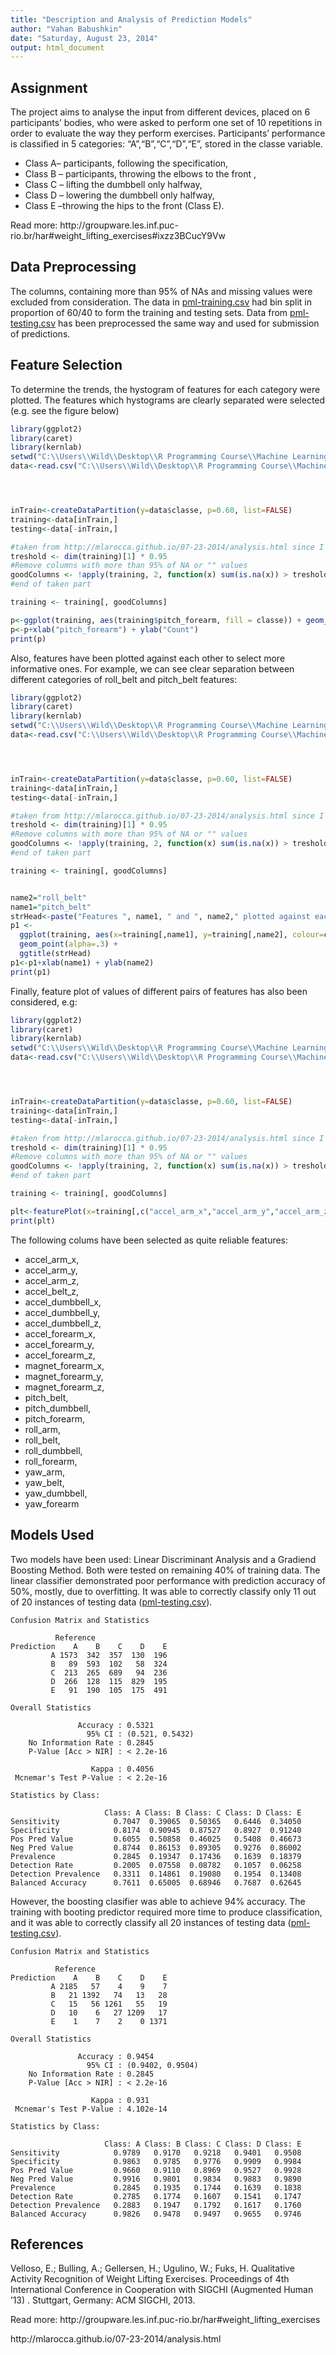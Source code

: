 ```yaml
---
title: "Description and Analysis of Prediction Models"
author: "Vahan Babushkin"
date: "Saturday, August 23, 2014"
output: html_document
---
```

Assignment
------------

The project aims to analyse the input from different devices, placed on 6 participants' bodies, who were asked to perform one set of 10 repetitions in order to evaluate the way they perform exercises. 
Participants' performance  is classified in 5 categories: "A","B","C","D","E", stored in the classe variable. 

- Class A-- participants, following the specification, 
- Class B -- participants, throwing the elbows to the front , 
- Class C -- lifting the dumbbell only halfway, 
- Class D -- lowering the dumbbell only halfway,
- Class E --throwing the hips to the front (Class E).

Read more: http://groupware.les.inf.puc-rio.br/har#weight_lifting_exercises#ixzz3BCucY9Vw

Data Preprocessing
-------------------
The columns, containing more than 95% of NAs and missing values were excluded from consideration. The data in [pml-training.csv](https://d396qusza40orc.cloudfront.net/predmachlearn/pml-training.csv) had bin split in proportion of 60/40 to form the training and testing sets. Data from [pml-testing.csv](https://d396qusza40orc.cloudfront.net/predmachlearn/pml-testing.csv) has been preprocessed the same way and used for submission of predictions.

Feature Selection
--------------------
To determine the trends, the hystogram of features for each category were plotted. The features which hystograms are clearly separated were selected (e.g. see the figure below)

```r
library(ggplot2)
library(caret)
library(kernlab)
setwd("C:\\Users\\Wild\\Desktop\\R Programming Course\\Machine Learning\\project1\\code")
data<-read.csv("C:\\Users\\Wild\\Desktop\\R Programming Course\\Machine Learning\\project1\\data\\pml-training.csv")




inTrain<-createDataPartition(y=data$classe, p=0.60, list=FALSE)
training<-data[inTrain,]
testing<-data[-inTrain,]

#taken from http://mlarocca.github.io/07-23-2014/analysis.html since I found it is a great idea to refine data
treshold <- dim(training)[1] * 0.95
#Remove columns with more than 95% of NA or "" values
goodColumns <- !apply(training, 2, function(x) sum(is.na(x)) > treshold  || sum(x=="") > treshold)
#end of taken part

training <- training[, goodColumns]

p<-ggplot(training, aes(training$pitch_forearm, fill = classe)) + geom_histogram(alpha = 0.5, aes(y = ..count..), position = 'identity',binwidth = 5)
p<-p+xlab("pitch_forearm") + ylab("Count")
print(p)
```

Also, features have been plotted against each other to select more informative ones. For example, we can see clear separation between different categories of roll_belt and pitch_belt features:

```r
library(ggplot2)
library(caret)
library(kernlab)
setwd("C:\\Users\\Wild\\Desktop\\R Programming Course\\Machine Learning\\project1\\code")
data<-read.csv("C:\\Users\\Wild\\Desktop\\R Programming Course\\Machine Learning\\project1\\data\\pml-training.csv")




inTrain<-createDataPartition(y=data$classe, p=0.60, list=FALSE)
training<-data[inTrain,]
testing<-data[-inTrain,]

#taken from http://mlarocca.github.io/07-23-2014/analysis.html since I found it is a great idea to refine data
treshold <- dim(training)[1] * 0.95
#Remove columns with more than 95% of NA or "" values
goodColumns <- !apply(training, 2, function(x) sum(is.na(x)) > treshold  || sum(x=="") > treshold)
#end of taken part

training <- training[, goodColumns]


name2="roll_belt"
name1="pitch_belt"
strHead<-paste("Features ", name1, " and ", name2," plotted against each other")
p1 <- 
  ggplot(training, aes(x=training[,name1], y=training[,name2], colour=classe)) +
  geom_point(alpha=.3) +
  ggtitle(strHead)
p1<-p1+xlab(name1) + ylab(name2)
print(p1)
```


Finally, feature plot of values of different pairs of features has also been considered, e.g:


```r
library(ggplot2)
library(caret)
library(kernlab)
setwd("C:\\Users\\Wild\\Desktop\\R Programming Course\\Machine Learning\\project1\\code")
data<-read.csv("C:\\Users\\Wild\\Desktop\\R Programming Course\\Machine Learning\\project1\\data\\pml-training.csv")




inTrain<-createDataPartition(y=data$classe, p=0.60, list=FALSE)
training<-data[inTrain,]
testing<-data[-inTrain,]

#taken from http://mlarocca.github.io/07-23-2014/analysis.html since I found it is a great idea to refine data
treshold <- dim(training)[1] * 0.95
#Remove columns with more than 95% of NA or "" values
goodColumns <- !apply(training, 2, function(x) sum(is.na(x)) > treshold  || sum(x=="") > treshold)
#end of taken part

training <- training[, goodColumns]

plt<-featurePlot(x=training[,c("accel_arm_x","accel_arm_y","accel_arm_z")], y=training[,c("accel_belt_x","accel_belt_y","accel_belt_z")],plot="pairs")
print(plt)
```


The following colums have been selected as quite reliable features:

- accel_arm_x,
- accel_arm_y,
- accel_arm_z,
- accel_belt_z,
- accel_dumbbell_x,
- accel_dumbbell_y,
- accel_dumbbell_z,
- accel_forearm_x,
- accel_forearm_y,
- accel_forearm_z,
- magnet_forearm_x,
- magnet_forearm_y,
- magnet_forearm_z,
- pitch_belt,
- pitch_dumbbell,
- pitch_forearm,
- roll_arm,
- roll_belt,
- roll_dumbbell,
- roll_forearm,
- yaw_arm,
- yaw_belt,
- yaw_dumbbell,
- yaw_forearm

Models Used
---------------
Two models have been used: Linear Discriminant Analysis and a Gradiend Boosting Method. Both were tested on remaining 40% of training data. The linear classifier demonstrated poor performance with prediction accuracy of 50%, mostly, due to overfitting. It was able to correctly classify only 11 out of 20 instances of testing data ([pml-testing.csv](https://d396qusza40orc.cloudfront.net/predmachlearn/pml-testing.csv)). 
 
```
Confusion Matrix and Statistics

          Reference
Prediction    A    B    C    D    E
         A 1573  342  357  130  196
         B   89  593  102   58  324
         C  213  265  689   94  236
         D  266  128  115  829  195
         E   91  190  105  175  491

Overall Statistics
                                         
               Accuracy : 0.5321         
                 95% CI : (0.521, 0.5432)
    No Information Rate : 0.2845         
    P-Value [Acc > NIR] : < 2.2e-16      
                                         
                  Kappa : 0.4056         
 Mcnemar's Test P-Value : < 2.2e-16      

Statistics by Class:

                     Class: A Class: B Class: C Class: D Class: E
Sensitivity            0.7047  0.39065  0.50365   0.6446  0.34050
Specificity            0.8174  0.90945  0.87527   0.8927  0.91240
Pos Pred Value         0.6055  0.50858  0.46025   0.5408  0.46673
Neg Pred Value         0.8744  0.86153  0.89305   0.9276  0.86002
Prevalence             0.2845  0.19347  0.17436   0.1639  0.18379
Detection Rate         0.2005  0.07558  0.08782   0.1057  0.06258
Detection Prevalence   0.3311  0.14861  0.19080   0.1954  0.13408
Balanced Accuracy      0.7611  0.65005  0.68946   0.7687  0.62645

```

However, the boosting clasifier was able to achieve 94% accuracy. The training with booting predictor required more time to produce classification, and it was able to correctly classify all 20 instances of testing data ([pml-testing.csv](https://d396qusza40orc.cloudfront.net/predmachlearn/pml-testing.csv)). 

```
Confusion Matrix and Statistics

          Reference
Prediction    A    B    C    D    E
         A 2185   57    4    9    7
         B   21 1392   74   13   28
         C   15   56 1261   55   19
         D   10    6   27 1209   17
         E    1    7    2    0 1371

Overall Statistics
                                          
               Accuracy : 0.9454          
                 95% CI : (0.9402, 0.9504)
    No Information Rate : 0.2845          
    P-Value [Acc > NIR] : < 2.2e-16       
                                          
                  Kappa : 0.931           
 Mcnemar's Test P-Value : 4.102e-14       

Statistics by Class:

                     Class: A Class: B Class: C Class: D Class: E
Sensitivity            0.9789   0.9170   0.9218   0.9401   0.9508
Specificity            0.9863   0.9785   0.9776   0.9909   0.9984
Pos Pred Value         0.9660   0.9110   0.8969   0.9527   0.9928
Neg Pred Value         0.9916   0.9801   0.9834   0.9883   0.9890
Prevalence             0.2845   0.1935   0.1744   0.1639   0.1838
Detection Rate         0.2785   0.1774   0.1607   0.1541   0.1747
Detection Prevalence   0.2883   0.1947   0.1792   0.1617   0.1760
Balanced Accuracy      0.9826   0.9478   0.9497   0.9655   0.9746
```
References
--------------------------------
Velloso, E.; Bulling, A.; Gellersen, H.; Ugulino, W.; Fuks, H. Qualitative Activity Recognition of Weight Lifting Exercises. Proceedings of 4th International Conference in Cooperation with SIGCHI (Augmented Human '13) . Stuttgart, Germany: ACM SIGCHI, 2013.

Read more: http://groupware.les.inf.puc-rio.br/har#weight_lifting_exercises

http://mlarocca.github.io/07-23-2014/analysis.html